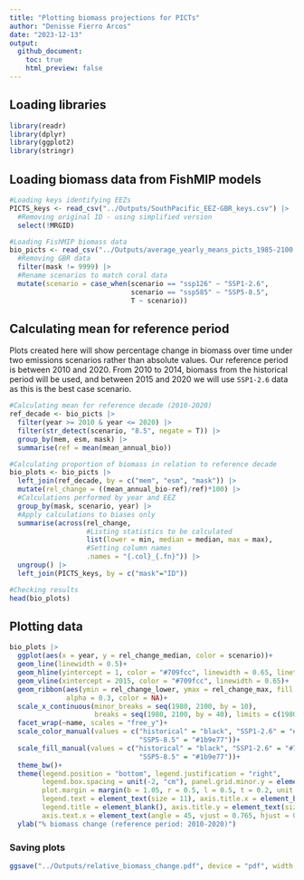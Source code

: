 ```yaml
---
title: "Plotting biomass projections for PICTs"
author: "Denisse Fierro Arcos"
date: "2023-12-13"
output:
  github_document:
    toc: true
    html_preview: false
---
```


## Loading libraries
    
```r
library(readr)
library(dplyr)
library(ggplot2)
library(stringr)
```
  
## Loading biomass data from FishMIP models
  
```r
#Loading keys identifying EEZs
PICTS_keys <- read_csv("../Outputs/SouthPacific_EEZ-GBR_keys.csv") |> 
  #Removing original ID - using simplified version
  select(!MRGID)

#Loading FishMIP biomass data
bio_picts <- read_csv("../Outputs/average_yearly_means_picts_1985-2100.csv")|>
  #Removing GBR data
  filter(mask != 9999) |> 
  #Rename scenarios to match coral data
  mutate(scenario = case_when(scenario == "ssp126" ~ "SSP1-2.6",
                              scenario == "ssp585" ~ "SSP5-8.5",
                              T ~ scenario)) 
```
  
## Calculating mean for reference period
Plots created here will show percentage change in biomass over time under two emissions scenarios rather than absolute values. Our reference period is between 2010 and 2020. From 2010 to 2014, biomass from the historical period will be used, and between 2015 and 2020 we will use `SSP1-2.6` data as this is the best case scenario.  

```r
#Calculating mean for reference decade (2010-2020)
ref_decade <- bio_picts |>
  filter(year >= 2010 & year <= 2020) |> 
  filter(str_detect(scenario, "8.5", negate = T)) |> 
  group_by(mem, esm, mask) |> 
  summarise(ref = mean(mean_annual_bio))

#Calculating proportion of biomass in relation to reference decade
bio_plots <- bio_picts |> 
  left_join(ref_decade, by = c("mem", "esm", "mask")) |> 
  mutate(rel_change = ((mean_annual_bio-ref)/ref)*100) |> 
  #Calculations performed by year and EEZ
  group_by(mask, scenario, year) |> 
  #Apply calculations to biases only
  summarise(across(rel_change, 
                   #Listing statistics to be calculated
                   list(lower = min, median = median, max = max), 
                   #Setting column names
                   .names = "{.col}_{.fn}")) |> 
  ungroup() |> 
  left_join(PICTS_keys, by = c("mask"="ID"))

#Checking results
head(bio_plots)
```
  
## Plotting data 
  
```r
bio_plots |> 
  ggplot(aes(x = year, y = rel_change_median, color = scenario))+
  geom_line(linewidth = 0.5)+
  geom_hline(yintercept = 1, color = "#709fcc", linewidth = 0.65, linetype = 2)+
  geom_vline(xintercept = 2015, color = "#709fcc", linewidth = 0.65)+
  geom_ribbon(aes(ymin = rel_change_lower, ymax = rel_change_max, fill = scenario),
              alpha = 0.3, color = NA)+
  scale_x_continuous(minor_breaks = seq(1980, 2100, by = 10),
                     breaks = seq(1980, 2100, by = 40), limits = c(1980, 2100))+
  facet_wrap(~name, scales = "free_y")+
  scale_color_manual(values = c("historical" = "black", "SSP1-2.6" = "#7570b3",
                                "SSP5-8.5" = "#1b9e77"))+
  scale_fill_manual(values = c("historical" = "black", "SSP1-2.6" = "#7570b3",
                                "SSP5-8.5" = "#1b9e77"))+
  theme_bw()+
  theme(legend.position = "bottom", legend.justification = "right",
        legend.box.spacing = unit(-2, "cm"), panel.grid.minor.y = element_blank(),
        plot.margin = margin(b = 1.05, r = 0.5, l = 0.5, t = 0.2, unit = "cm"),
        legend.text = element_text(size = 11), axis.title.x = element_blank(),
        legend.title = element_blank(), axis.title.y = element_text(size = 12),
        axis.text.x = element_text(angle = 45, vjust = 0.765, hjust = 0.65))+
  ylab("% biomass change (reference period: 2010-2020)")

```
  
### Saving plots
  
```r
ggsave("../Outputs/relative_biomass_change.pdf", device = "pdf", width = 14, height = 9)
```

